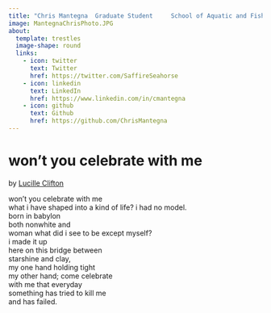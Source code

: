 ```yaml
---
title: "Chris Mantegna  Graduate Student     School of Aquatic and Fishery Sciences   University of Washington"
image: MantegnaChrisPhoto.JPG
about:
  template: trestles
  image-shape: round
  links:
    - icon: twitter
      text: Twitter
      href: https://twitter.com/SaffireSeahorse
    - icon: linkedin
      text: LinkedIn
      href: https://www.linkedin.com/in/cmantegna
    - icon: github
      text: Github
      href: https://github.com/ChrisMantegna
---
```


# won't you celebrate with me

by [Lucille
Clifton](https://www.poetryfoundation.org/poets/lucille-clifton)

won't you celebrate with me\
what i have shaped into a kind of life? i had no model.\
born in babylon\
both nonwhite and\
woman what did i see to be except myself?\
i made it up\
here on this bridge between\
starshine and clay,\
my one hand holding tight\
my other hand; come celebrate\
with me that everyday\
something has tried to kill me\
and has failed.
